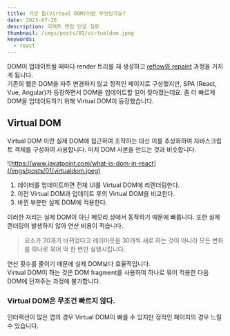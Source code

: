 ```yaml
---
title: 가상 돔(Virtual DOM)이란 무엇인가요?
date: 2023-07-26
description: 리액트 면접 단골 질문
thumbnail: /imgs/posts/01/virtualdom.jpeg
keywords:
  - react
---
```


DOM이 업데이트될 때마다 render 트리를 재 생성하고 [reflow와 repaint](/브라우저의-렌더링-과정) 과정을 거치게 됩니다.<br/>
기존의 웹은 DOM을 자주 변경하지 않고 정적인 페이지로 구성했지만, SPA (React, Vue, Angular)가 등장하면서 DOM을 업데이트할 일이 잦아졌는데요.
좀 더 빠르게 DOM을 업데이트하기 위해 Virtual DOM이 등장했습니다.

## Virtual DOM

Virtual DOM 이란 실제 DOM에 접근하여 조작하는 대신 이를 추상화하여 자바스크립트 객체를 구성하여 사용합니다.
마치 DOM 사본을 만드는 것과 비슷합니다.

![https://www.javatpoint.com/what-is-dom-in-react](/imgs/posts/01/virtualdom.jpeg)

1. 데이터를 업데이트하면 전체 UI를 Virtual DOM에 리렌더링한다.
2. 이전 Virtual DOM과 업데이트 후의 Virtual DOM을 비교한다.
3. 바뀐 부분만 실제 DOM에 적용한다.

이러한 처리는 실제 DOM이 아닌 메모리 상에서 동작하기 때문에 빠릅니다. 또한 실제 렌더링이 발생하지 않아 연산 비용이 적습니다.<br/>

> 요소가 30개가 바뀌었다고 레이아웃을 30개씩 새로 하는 것이 아니라 모든 변화를 하나로 묶어 딱 한 번만 실행시킵니다.

연산 횟수를 줄이기 때문에 실제 DOM보다 효율적입니다. <br/>
Virtual DOM이 하는 것은 DOM fragment를 사용하여 하나로 묶어 적용한 다음 DOM에 던져주는 과정에 불가합니다.

### Virtual DOM은 무조건 빠르지 않다.

인터랙션이 많은 앱의 경우 Virtual DOM이 빠를 수 있지만 정적인 페이지의 경우 느릴 수 있습니다.
